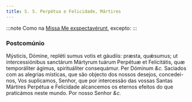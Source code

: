```yaml
---
title: S. S. Perpétua e Felicidade, Mártires
---
```


:::note
Como na [Missa Me exspectavérunt](../comum/19muitasvirgensmartires.mdx), excepto:
:::

### Postcomúnio

<div class="grid grid-cols-2 gap-5">
  <span class="text-justify">
    Mýsticis, Dómine, repléti sumus votis et gáudiis: præsta, quǽsumus; ut
    intercessiónibus sanctárum Mártyrum tuárum Perpétuæ et Felicitátis, quæ
    temporáliter ágimus, spirituáliter consequámur. Per Dóminum <em>&c.</em>
  </span>
  <span class="text-justify">
    Saciados com as alegrias místicas, que são objecto dos nossos desejos,
    concedei-nos, Vos suplicamos, Senhor, que por intercessão das vossas Santas
    Mártires Perpétua e Felicidade alcancemos os eternos efeitos do que
    praticámos neste mundo. Por nosso Senhor <em>&c.</em>
  </span>
</div>
